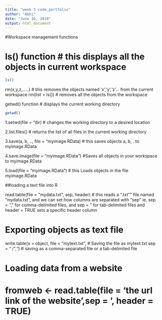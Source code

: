 ---
title: "week 3 code_portfolio"
author: "Abhi"
date: "June 16, 2019"
output: html_document
---
#Workspace management functions

# ls() function  # this displays all the objects in current workspace
```{r}
ls()
```
rm(x,y,z,.....) # this removes the objects named 'x','y','z'... from the current workspace
rm(list = ls()) # removes all the objects from the workspace

getwd() function # displays the current working directory
``` {r}
getwd()
```

1.setwd(file = "dir) # changes the working directory to a desired location

2.list.files() # returns the list of all files in the current working directory

3.save(a, b, .., file = "myimage.RData)	# this saves objects a, b, . to myimage.RData

4.save.image(file = "myimage.RData")	#Saves all objects in your workspace to myimage.RData

5.load(file = "myimage.RData")	# this Loads objects in the file myimage.RData




##loading a text file into R



read.table(file = "mydata.txt", sep, header)	    # this reads a ".txt"" file named "mydata.txt", and we can set how columns are separated with "sep" ie. sep = "," for comma-delimited files, and sep = "\t" for tab-delimited files and header = TRUE sets a specific header column






# Exporting objects as text file




 write.table(x = object,
            file = "mytext.txt",  # Saving the file as mytext.txt
            sep = "\t" /",")   # saving as a comma-separated file or a tab-delimited file




    
# Loading data from a website

# fromweb <- read.table(file = 'the url link of the website',sep = '\t', header = TRUE)
                      
                      
            